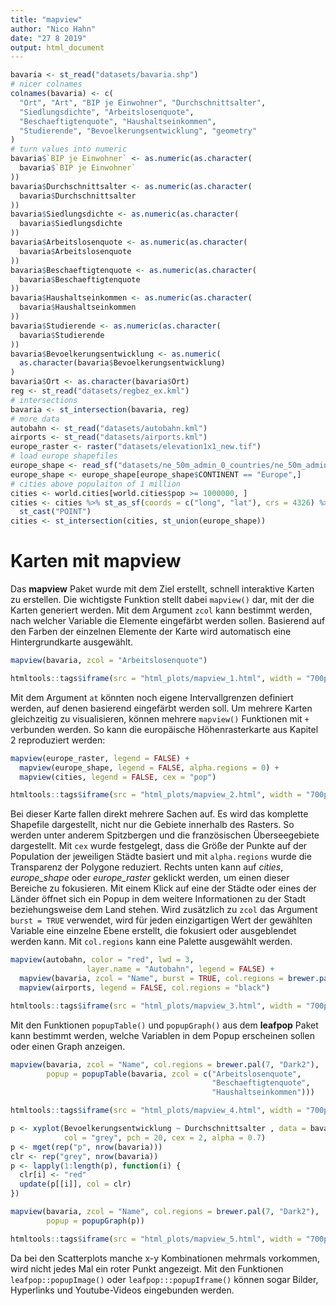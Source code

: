 ```yaml
---
title: "mapview"
author: "Nico Hahn"
date: "27 8 2019"
output: html_document
---
```


```r
bavaria <- st_read("datasets/bavaria.shp")
# nicer colnames
colnames(bavaria) <- c(
  "Ort", "Art", "BIP je Einwohner", "Durchschnittsalter",
  "Siedlungsdichte", "Arbeitslosenquote",
  "Beschaeftigtenquote", "Haushaltseinkommen",
  "Studierende", "Bevoelkerungsentwicklung", "geometry"
)
# turn values into numeric
bavaria$`BIP je Einwohner` <- as.numeric(as.character(
  bavaria$`BIP je Einwohner`
))
bavaria$Durchschnittsalter <- as.numeric(as.character(
  bavaria$Durchschnittsalter
))
bavaria$Siedlungsdichte <- as.numeric(as.character(
  bavaria$Siedlungsdichte
))
bavaria$Arbeitslosenquote <- as.numeric(as.character(
  bavaria$Arbeitslosenquote
))
bavaria$Beschaeftigtenquote <- as.numeric(as.character(
  bavaria$Beschaeftigtenquote
))
bavaria$Haushaltseinkommen <- as.numeric(as.character(
  bavaria$Haushaltseinkommen
))
bavaria$Studierende <- as.numeric(as.character(
  bavaria$Studierende
))
bavaria$Bevoelkerungsentwicklung <- as.numeric(
  as.character(bavaria$Bevoelkerungsentwicklung)
)
bavaria$Ort <- as.character(bavaria$Ort)
reg <- st_read("datasets/regbez_ex.kml")
# intersections
bavaria <- st_intersection(bavaria, reg)
# more data
autobahn <- st_read("datasets/autobahn.kml")
airports <- st_read("datasets/airports.kml")
europe_raster <- raster("datasets/elevation1x1_new.tif")
# load europe shapefiles
europe_shape <- read_sf("datasets/ne_50m_admin_0_countries/ne_50m_admin_0_countries.shp")
europe_shape <- europe_shape[europe_shape$CONTINENT == "Europe",]
# cities above populaiton of 1 million
cities <- world.cities[world.cities$pop >= 1000000, ]
cities <- cities %>% st_as_sf(coords = c("long", "lat"), crs = 4326) %>%
  st_cast("POINT")
cities <- st_intersection(cities, st_union(europe_shape))
```

# Karten mit mapview
Das **mapview** Paket wurde mit dem Ziel erstellt, schnell interaktive Karten zu erstellen. Die wichtigste Funktion stellt dabei `mapview()` dar, mit der die Karten generiert werden. Mit dem Argument `zcol` kann bestimmt werden, nach welcher Variable die Elemente eingefärbt werden sollen. Basierend auf den Farben der einzelnen Elemente der Karte wird automatisch eine Hintergrundkarte ausgewählt.

```r
mapview(bavaria, zcol = "Arbeitslosenquote")
```
```r
htmltools::tags$iframe(src = "html_plots/mapview_1.html", width = "700px", height = "700px")
```

Mit dem Argument `at` könnten noch eigene Intervallgrenzen definiert werden, auf denen basierend eingefärbt werden soll.
Um mehrere Karten gleichzeitig zu visualisieren, können mehrere `mapview()` Funktionen mit `+` verbunden werden. So kann die europäische Höhenrasterkarte aus Kapitel 2 reproduziert werden:

```r
mapview(europe_raster, legend = FALSE) +
  mapview(europe_shape, legend = FALSE, alpha.regions = 0) +
  mapview(cities, legend = FALSE, cex = "pop")
```
```r
htmltools::tags$iframe(src = "html_plots/mapview_2.html", width = "700px", height = "700px")
```

Bei dieser Karte fallen direkt mehrere Sachen auf. Es wird das komplette Shapefile dargestellt, nicht nur die Gebiete innerhalb des Rasters. So werden unter anderem Spitzbergen und die französischen Überseegebiete dargestellt. Mit `cex` wurde festgelegt, dass die Größe der Punkte auf der Population der jeweiligen Städte basiert und mit `alpha.regions` wurde die Transparenz der Polygone reduziert. Rechts unten kann auf *cities*, *europe_shape* oder *europe_raster* geklickt werden, um einen dieser Bereiche zu fokusieren. Mit einem Klick auf eine der Städte oder eines der Länder öffnet sich ein Popup in dem weitere Informationen zu der Stadt beziehungsweise dem Land stehen. 
Wird zusätzlich zu `zcol` das Argument `burst = TRUE` verwendet, wird für jeden einzigartigen Wert der gewählten Variable eine einzelne Ebene erstellt, die fokusiert oder ausgeblendet werden kann. Mit `col.regions` kann eine Palette ausgewählt werden.

```r
mapview(autobahn, color = "red", lwd = 3,
                 layer.name = "Autobahn", legend = FALSE) +
  mapview(bavaria, zcol = "Name", burst = TRUE, col.regions = brewer.pal(7, "Dark2")) +
  mapview(airports, legend = FALSE, col.regions = "black")
```
```r
htmltools::tags$iframe(src = "html_plots/mapview_3.html", width = "700px", height = "700px")
```

Mit den Funktionen `popupTable()` und `popupGraph()` aus dem **leafpop** Paket kann bestimmt werden, welche Variablen in dem Popup erscheinen sollen oder einen Graph anzeigen.

```r
mapview(bavaria, zcol = "Name", col.regions = brewer.pal(7, "Dark2"),
        popup = popupTable(bavaria, zcol = c("Arbeitslosenquote",
                                             "Beschaeftigtenquote",
                                             "Haushaltseinkommen")))
```
```r
htmltools::tags$iframe(src = "html_plots/mapview_4.html", width = "700px", height = "700px")
```

```r
p <- xyplot(Bevoelkerungsentwicklung ~ Durchschnittsalter , data = bavaria,
            col = "grey", pch = 20, cex = 2, alpha = 0.7)
p <- mget(rep("p", nrow(bavaria)))
clr <- rep("grey", nrow(bavaria))
p <- lapply(1:length(p), function(i) {
  clr[i] <- "red"
  update(p[[i]], col = clr)
})

mapview(bavaria, zcol = "Name", col.regions = brewer.pal(7, "Dark2"),
        popup = popupGraph(p))
```
```r
htmltools::tags$iframe(src = "html_plots/mapview_5.html", width = "700px", height = "700px")
```

Da bei den Scatterplots manche x-y Kombinationen mehrmals vorkommen, wird nicht jedes Mal ein roter Punkt angezeigt. Mit den Funktionen `leafpop::popupImage()` oder `leafpop:::popupIframe()` können sogar Bilder, Hyperlinks und Youtube-Videos eingebunden werden.
